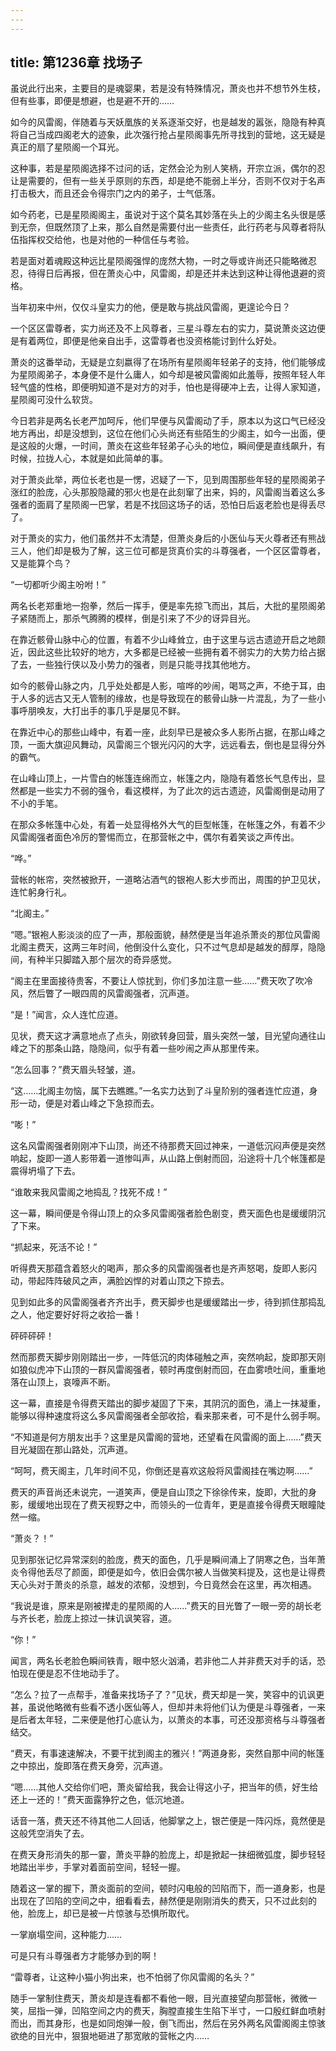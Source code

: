 ```yaml
---
---
---
```

title: 第1236章 找场子
---



虽说此行出来，主要目的是魂婴果，若是没有特殊情况，萧炎也并不想节外生枝，但有些事，即便是想避，也是避不开的……

如今的风雷阁，伴随着与天妖凰族的关系逐渐交好，也是越发的嚣张，隐隐有种真将自己当成四阁老大的迹象，此次强行抢占星陨阁事先所寻找到的营地，这无疑是真正的扇了星陨阁一个耳光。

这种事，若是星陨阁选择不过问的话，定然会沦为别人笑柄，开宗立派，偶尔的忍让是需要的，但有一些关乎原则的东西，却是绝不能弱上半分，否则不仅对于名声打击极大，而且还会令得宗门之内的弟子，士气低落。

如今药老，已是星陨阁阁主，虽说对于这个莫名其妙落在头上的少阁主名头很是感到无奈，但既然顶了上来，那么自然是需要付出一些责任，此行药老与风尊者将队伍指挥权交给他，也是对他的一种信任与考验。

若是面对着魂殿这种远比星陨阁强悍的庞然大物，一时之辱或许尚还只能略微忍忍，待得日后再报，但在萧炎心中，风雷阁，却是还并未达到这种让得他退避的资格。

当年初来中州，仅仅斗皇实力的他，便是敢与挑战风雷阁，更遑论今日？

一个区区雷尊者，实力尚还及不上风尊者，三星斗尊左右的实力，莫说萧炎这边便是有着两位，即便是他亲自出手，这雷尊者也没资格能讨到什么好处。

萧炎的这番举动，无疑是立刻嬴得了在场所有星陨阁年轻弟子的支持，他们能够成为星陨阁弟子，本身便不是什么庸人，如今却是被风雷阁如此羞辱，按照年轻人年轻气盛的性格，即便明知道不是对方的对手，怕也是得硬冲上去，让得人家知道，星陨阁可没什么软货。

今日若非是两名长老严加呵斥，他们早便与风雷阁动了手，原本以为这口气已经没地方再出，却是没想到，这位在他们心头尚还有些陌生的少阁主，如今一出面，便是这般的火爆，一时间，萧炎在这些年轻弟子心头的地位，瞬间便是直线飙升，有时候，拉拢人心，本就是如此简单的事。

对于萧炎此举，两位长老也是一愣，迟疑了一下，见到周围那些年轻的星陨阁弟子涨红的脸庞，心头那股隐藏的邪火也是在此刻窜了出来，妈的，风雷阁当着这么多强者的面肩了星陨阁一巴掌，若是不找回这场子的话，恐怕日后返老脸也是得丢尽了。

对于萧炎的实力，他们虽然并不太清楚，但萧炎身后的小医仙与天火尊者还有熊战三人，他们却是极为了解，这三位可都是货真价实的斗尊强者，一个区区雷尊者，又是能算个鸟？

“一切都听少阁主吩咐！”

两名长老郑重地一抱拳，然后一挥手，便是率先掠飞而出，其后，大批的星陨阁弟子紧随而上，那杀气腾腾的模样，倒是引来了不少的讶异目光。

在靠近骸骨山脉中心的位置，有着不少山峰耸立，由于这里与远古遗迹开启之地颇近，因此这些比较好的地方，大多都是已经被一些拥有着不弱实力的大势力给占据了去，一些独行侠以及小势力的强者，则是只能寻找其他地方。

如今的骸骨山脉之内，几乎处处都是人影，喧哗的吵闹，喝骂之声，不绝于耳，由于人多的远古又无人管制的缘故，也是导致现在的骸骨山脉一片混乱，为了一些小事呼朋唤友，大打出手的事几乎是屡见不鲜。

在靠近中心的那些山峰中，有着一座，此刻早已是被众多人影所占据，在那山峰之顶，一面大旗迎风舞动，风雷阁三个银光闪闪的大字，远远看去，倒也是显得分外的霸气。

在山峰山顶上，一片雪白的帐篷连绵而立，帐篷之内，隐隐有着悠长气息传出，显然都是一些实力不弱的强令，看这模样，为了此次的远古遗迹，风雷阁倒是动用了不小的手笔。

在那众多帐篷中心处，有着一处显得格外大气的巨型帐篷，在帐篷之外，有着不少风雷阁强者面色冷厉的警惕而立，在那营帐之中，偶尔有着笑谈之声传出。

“哗。”

营帐的帐帘，突然被掀开，一道略沾酒气的银袍人影大步而出，周围的护卫见状，连忙躬身行礼。

“北阁主。”

“嗯。”银袍人影淡淡的应了一声，那般面貌，赫然便是当年追杀萧炎的那位风雷阁北阁主费天，这两三年时间，他倒没什么变化，只不过气息却是越发的醇厚，隐隐间，有种半只脚踏入那个层次的奇异感觉。

“阁主在里面接待贵客，不要让人惊扰到，你们多加注意一些……”费天吹了吹冷风，然后瞥了一眼四周的风雷阁强者，沉声道。

“是！”闻言，众人连忙应道。

见状，费天这才满意地点了点头，刚欲转身回营，眉头突然一皱，目光望向通往山峰之下的那条山路，隐隐间，似乎有着一些吵闹之声从那里传来。

“怎么回事？”费天眉头轻皱，道。

“这……北阁主勿恼，属下去瞧瞧。”一名实力达到了斗皇阶别的强者连忙应道，身形一动，便是对着山峰之下急掠而去。

“嘭！”

这名风雷阁强者刚刚冲下山顶，尚还不待那费天回过神来，一道低沉闷声便是突然响起，旋即一道人影带着一道惨叫声，从山路上倒射而回，沿途将十几个帐篷都是震得坍塌了下去。

“谁敢来我风雷阁之地捣乱？找死不成！”

这一幕，瞬间便是令得山顶上的众多风雷阁强者脸色剧变，费天面色也是缓缓阴沉了下来。

“抓起来，死活不论！”

听得费天那蕴含着怒火的喝声，那众多的风雷阁强者也是齐声怒喝，旋即人影闪动，带起阵阵破风之声，满脸凶悍的对着山顶之下掠去。

见到如此多的风雷阁强者齐齐出手，费天脚步也是缓缓踏出一步，待到抓住那捣乱之人，他定要好好将之收拾一番！

砰砰砰砰！

然而那费天脚步刚刚踏出一步，一阵低沉的肉体碰触之声，突然响起，旋即那天刚如狼似虎冲下山顶的一群风雷阁强者，顿时再度倒射而回，在血雾喷吐间，重重地落在山顶上，哀嚎声不断。

这一幕，直接是令得费天踏出的脚步凝固了下来，其阴沉的面色，涌上一抹凝重，能够以得种速度将这么多风雷阁强者全部收拾，看来那来者，可不是什么弱手啊。

“不知道是何方朋友出手？这里是风雷阁的营地，还望看在风雷阁的面上……”费天目光凝固在那山路处，沉声道。

“呵呵，费天阁主，几年时间不见，你倒还是喜欢这般将风雷阁挂在嘴边啊……”

费天的声音尚还未说完，一道笑声，便是自山顶之下徐徐传来，旋即，大批的身影，缓缓地出现在了费天视野之中，而领头的一位青年，更是直接令得费天眼瞳陡然一缩。

“萧炎？！”

见到那张记忆异常深刻的脸庞，费天的面色，几乎是瞬间涌上了阴寒之色，当年萧炎令得他丢尽了颜面，即便是如今，依旧会偶尔被人当做笑料提及，这也是让得费天心头对于萧炎的杀意，越发的浓郁，没想到，今日竟然会在这里，再次相遇。

“我说是谁，原来是刚被撵走的星陨阁的人……”费天的目光瞥了一眼一旁的胡长老与齐长老，脸庞上掠过一抹讥讽笑容，道。

“你！”

闻言，两名长老脸色瞬间铁青，眼中怒火汹涌，若非他二人并非费天对手的话，恐怕现在便是忍不住地动手了。

“怎么？拉了一点帮手，准备来找场子了？”见状，费天却是一笑，笑容中的讥讽更甚，虽说他略微有些看不透小医仙等人，但却并未将他们认为便是斗尊强者，一来是后者太年轻，二来便是他打心底认为，以萧炎的本事，可还没那资格与斗尊强者结交。

“费天，有事速速解决，不要干扰到阁主的雅兴！”两道身影，突然自那中间的帐篷之中掠出，旋即落在费天身旁，沉声道。

“嗯……其他人交给你们吧，萧炎留给我，我会让得这小子，把当年的债，好生给还上一还的！”费天面露狰狞之色，低沉地道。

话音一落，费天还不待其他二人回话，他脚掌之上，银芒便是一阵闪烁，竟然便是这般凭空消失了去。

在费天身形消失的那一霎，萧炎平静的脸庞上，却是掀起一抹细微弧度，脚步轻轻地踏出半步，手掌对着面前空间，轻轻一握。

随着这一掌的握下，萧炎面前的空间，顿时闪电般的凹陷而下，而一道身影，也是出现在了凹陷的空间之中，细看看去，赫然便是刚刚消失的费天，只不过此刻的他，脸庞上，却已是被一片惊骇与恐惧所取代。

一掌崩塌空间，这种能力……

可是只有斗尊强者方才能够办到的啊！

“雷尊者，让这种小猫小狗出来，也不怕弱了你风雷阁的名头？”

随手一掌制住费天，萧炎却是连看都不看他一眼，目光直接望向那营帐，微微一笑，屈指一弹，凹陷空间之内的费天，胸膛直接生生陷下半寸，一口殷红鲜血喷射而出，而其身形，也是如同炮弹一般，倒飞而出，然后在另外两名风雷阁阁主惊骇欲绝的目光中，狠狠地砸进了那宽敞的营帐之内……